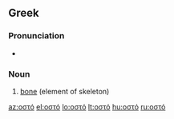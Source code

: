 ==Greek==

===Pronunciation===
* {{IPA|[o̞ˈsto̞]|lang=el}}

===Noun===
{{el-noun|n|ostó|οστά|ostá}}

# [[bone]] (element of skeleton)

[[az:οστό]]
[[el:οστό]]
[[lo:οστό]]
[[lt:οστό]]
[[hu:οστό]]
[[ru:οστό]]